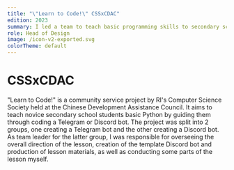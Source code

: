 ```yaml
---
title: "\"Learn to Code!\" CSSxCDAC"
edition: 2023
summary: I led a team to teach basic programming skills to secondary school students at the Chinese Development Assistance Council by guiding them to create a Discord bot.
role: Head of Design
image: /icon-v2-exported.svg
colorTheme: default
---
```


# CSSxCDAC

"Learn to Code!" is a community service project by RI's Computer Science Society held at the Chinese Development Assistance Council. It aims to teach novice secondary school students basic Python by guiding them through coding a Telegram or Discord bot. The project was split into 2 groups, one creating a Telegram bot and the other creating a Discord bot. As team leader for the latter group, I was responsible for overseeing the overall direction of the lesson, creation of the template Discord bot and production of lesson materials, as well as conducting some parts of the lesson myself.